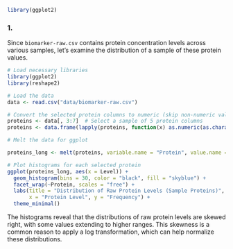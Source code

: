 
```r
library(ggplot2)
```


### 1.
Since `biomarker-raw.csv` contains protein concentration levels across various samples, let's examine the distribution of a sample of these protein values.
```r
# Load necessary libraries
library(ggplot2)
library(reshape2)

# Load the data
data <- read.csv("data/biomarker-raw.csv")

# Convert the selected protein columns to numeric (skip non-numeric values)
proteins <- data[, 3:7]  # Select a sample of 5 protein columns
proteins <- data.frame(lapply(proteins, function(x) as.numeric(as.character(x))))

# Melt the data for ggplot

proteins_long <- melt(proteins, variable.name = "Protein", value.name = "Level")

# Plot histograms for each selected protein
ggplot(proteins_long, aes(x = Level)) +
  geom_histogram(bins = 30, color = "black", fill = "skyblue") +
  facet_wrap(~Protein, scales = "free") +
  labs(title = "Distribution of Raw Protein Levels (Sample Proteins)",
       x = "Protein Level", y = "Frequency") +
  theme_minimal()

```
The histograms reveal that the distributions of raw protein levels are skewed right, with some values extending to higher ranges. 
This skewness is a common reason to apply a log transformation, which can help normalize these distributions.



